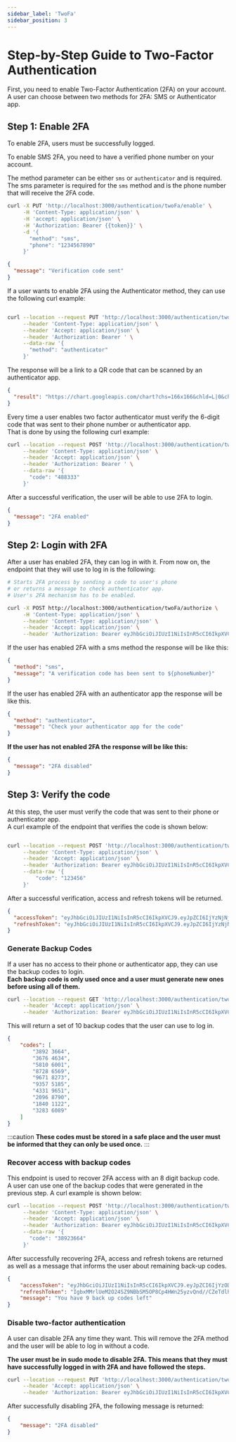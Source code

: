 ```yaml
---
sidebar_label: 'TwoFa'
sidebar_position: 3
---
```


# Step-by-Step Guide to Two-Factor Authentication

First, you need to enable Two-Factor Authentication (2FA) on your account.
A user can choose between two methods for 2FA: SMS or Authenticator app.

## Step 1: Enable 2FA

To enable 2FA, users must be successfully logged.

To enable SMS 2FA, you need to have a verified phone number on your account.

The method parameter can be either `sms` or `authenticator` and is required.
The sms parameter is required for the `sms` method and is the phone number that will receive the 2FA code.


```bash title="Enable two factor authentication with phone method"
curl -X PUT 'http://localhost:3000/authentication/twoFa/enable' \
     -H 'Content-Type: application/json' \
     -H 'accept: application/json' \
     -H 'Authorization: Bearer {{token}}' \
     -d '{
       "method": "sms",
       "phone": "1234567890"
     }'
```
```json title="Responsee"
{
  "message": "Verification code sent"
}
```
If a user wants to enable 2FA using the Authenticator method, they can use the following curl example:

```bash title="Enable two factor authentication with authenticator method"

curl --location --request PUT 'http://localhost:3000/authentication/twoFa/enable' \
     --header 'Content-Type: application/json' \
     --header 'Accept: application/json' \
     --header 'Authorization: Bearer ' \
     --data-raw '{
       "method": "authenticator"
     }'
```
The response will be a link to a QR code that can be scanned by an authenticator app.

``` json title="Response"
{
  "result": "https://chart.googleapis.com/chart?chs=166x166&chld=L|0&cht=qr&chl=otpauth://totp/Conduit%3Atest%40test.gr%3Fsecret=N5FX7RZGKNRKQORJFV77SM7ZEF6LNU3X%26issuer=Conduit"
}
```

Every time a user enables two factor authenticator must verify the 6-digit code that was sent to their phone number or authenticator app.<br />
That is done by using the following curl example:

```bash title="Verify two factor authentication code"
curl --location --request POST 'http://localhost:3000/authentication/twoFa/enable/verify' \
     --header 'Content-Type: application/json' \
     --header 'Accept: application/json' \
     --header 'Authorization: Bearer ' \
     --data-raw '{
       "code": "488333"
     }'
```
After a successful verification, the user will be able to use 2FA to login.

```json title="Response"
{
  "message": "2FA enabled"
}
```

## Step 2: Login with 2FA

After a user has enabled 2FA, they can log in with it.
From now on, the endpoint that they will use to log in is the following:

```bash title="Login with two factor authentication"
# Starts 2FA process by sending a code to user's phone
# or returns a message to check authenticator app.
# User's 2FA mechanism has to be enabled.

curl -X POST http://localhost:3000/authentication/twoFa/authorize \
     -H 'Content-Type: application/json' \
     --header 'Content-Type: application/json' \
     --header 'Accept: application/json' \
     --header 'Authorization: Bearer eyJhbGciOiJIUzI1NiIsInR5cCI6IkpXVCJ9.eyJpZCI6IjYzNjNjZGNkMDhkNTU2MDk1NmM4MGQ4OSIsImlhdCI6MTY2OTkwODA2MCwiZXhwIjoxNjY5OTgwMDYwfQ.9dtBJc4YvSbuz74YRhJj4b9k-myAC_6EPlVFunRMkcw'
```
If the user has enabled 2FA with a sms method the response will be like this:
```json title="Response"
{
  "method": "sms",
  "message": "A verification code has been sent to ${phoneNumber}"
}
```
If the user has enabled 2FA with an authenticator app the response will be like this.



```json title="Response"
{
  "method": "authenticator",
  "message": "Check your authenticator app for the code"
}
```

**If the user has not enabled 2FA the response will be like this:**

```json title="Response"
{
  "message": "2FA disabled"
}
```
## Step 3: Verify the code

At this step, the user must verify the code that was sent to their phone or authenticator app.<br />
A curl example of the endpoint that verifies the code is shown below:

```bash title="Verify two factor authentication code"

curl --location --request POST 'http://localhost:3000/authentication/twoFa/verify' \
     --header 'Content-Type: application/json' \
     --header 'Accept: application/json' \
     --header 'Authorization: Bearer eyJhbGciOiJIUzI1NiIsInR5cCI6IkpXVCJ9.eyJpZCI6IjYzNjNjZGNkMDhkNTU2MDk1NmM4MGQ4OSIsImlhdCI6MTY2OTkwODA2MCwiZXhwIjoxNjY5OTgwMDYwfQ.9dtBJc4YvSbuz74YRhJj4b9k-myAC_6EPlVFunRMkcw' \
     --data-raw '{
         "code": "123456"
     }'
```

After a successful verification, access and refresh tokens will be returned.

``` json title="Response"
{
  "accessToken": "eyJhbGciOiJIUzI1NiIsInR5cCI6IkpXVCJ9.eyJpZCI6IjYzNjNjZGNkMDhkNTU2MDk1NmM4MGQ4OSIsImlhdCI6MTY2OTkwODA2MCwiZX...",
  "refreshToken": "eyJhbGciOiJIUzI1NiIsInR5cCI6IkpXVCJ9.eyJpZCI6IjYzNjNjZGNkMDhkNTU2MDk1NmM4MGQ4OSIsImlhdCI6MTY2OTkwODA2MCwiZX"
}
```

### Generate Backup Codes

If a user has no access to their phone or authenticator app, they can use the backup codes to login.<br />
**Each backup code is only used once and a user must generate new ones before using all of them.**

```bash title="Generate backup codes"
curl --location --request GET 'http://localhost:3000/authentication/twoFa/generate' \
     --header 'Accept: application/json' \
     --header 'Authorization: Bearer eyJhbGciOiJIUzI1NiIsInR5cCI6IkpXVCJ9.eyJpZCI6IjYzNjNjZGNkMDhkNTU2MDk1NmM4MGQ4OSIsImlhdCI6MTY2OTkwODA2MCwiZXhwIjoxNjY5OTgwMDYwfQ.9dtBJc4YvSbuz74YRhJj4b9k-myAC_6EPlVFunRMkcw'
```
This will return a set of 10 backup codes that the user can use to log in.

```json title="Response"
{
    "codes": [
        "3892 3664",
        "3676 4634",
        "5810 6001",
        "8728 6569",
        "9671 8273",
        "9357 5185",
        "4331 9651",
        "2096 8790",
        "1840 1122",
        "3283 6089"
    ]
}
```
:::caution
**These codes must be stored in a safe place and the user must be informed that they can only be used once.**
:::

### Recover access with backup codes

This endpoint is used to recover 2FA access with an 8 digit backup code.<br />
A user can use one of the backup codes that were generated in the previous step.
A curl example is shown below:

```bash title="Recover two factor authentication"
curl --location --request POST 'http://localhost:3000/authentication/twoFa/recover' \
     --header 'Content-Type: application/json' \
     --header 'Accept: application/json' \
     --header 'Authorization: Bearer eyJhbGciOiJIUzI1NiIsInR5cCI6IkpXVCJ9.eyJpZCI6IjYzNjNjZGNkMDhkNTU2MDk1NmM4MGQ4OSIsImlhdCI6MTY2OTkwODA2MCwiZXhwIjoxNjY5OTgwMDYwfQ.9dtBJc4YvSbuz74YRhJj4b9k-myAC_6EPlVFunRMkcw' \
     --data-raw '{
       "code": "38923664"
     }'
```
After successfully recovering 2FA, access and refresh tokens are returned as well as a message that informs the user about remaining back-up codes.

``` json title="Response"
{
    "accessToken": "eyJhbGciOiJIUzI1NiIsInR5cCI6IkpXVCJ9.eyJpZCI6IjYzODljMWNhMDE3ZGJkMDg3NTczMDNkNyIsImF1dGhvcml6ZWQiOnRydWUsInN1ZG8iOnRydWUsImlhdCI6MTY2OTk3NDMyOCwiZXhwIjoxNjczNTc0MzI4fQ.azq4JLczTNwnzd7XOHAhY2mXrJm7WjwF1ym0wWelRJQ",
    "refreshToken": "IgbxMMrlUeM2O24SZ9NBbSM5OP8Cp4HWn25yzvQnd//CZeTdlhVmZIoYQ+V8jISR5wFY+RTWnFbdKTb08LDIIw==",
    "message": "You have 9 back up codes left"
}
```

###  Disable two-factor authentication

A user can disable 2FA any time they want. This will remove the 2FA method and the user will be able to log in without a code.<br />

**The user must be in sudo mode to disable 2FA. This means that they must have successfully logged in with 2FA and have followed the steps.<br />**

```bash title="Disable two factor authentication"
curl --location --request PUT 'http://localhost:3000/authentication/twoFa/disable' \
     --header 'Accept: application/json' \
     --header 'Authorization: Bearer eyJhbGciOiJIUzI1NiIsInR5cCI6IkpXVCJ9.eyJpZCI6IjYzNjNjZGNkMDhkNTU2MDk1NmM4MGQ4OSIsImlhdCI6MTY2OTkwODA2MCwiZXhwIjoxNjY5OTgwMDYwfQ.9dtBJc4YvSbuz74YRhJj4b9k-myAC_6EPlVFunRMkcw'
```
After successfully disabling 2FA, the following message is returned:

```json title="Response"
{
    "message": "2FA disabled"
}
```
